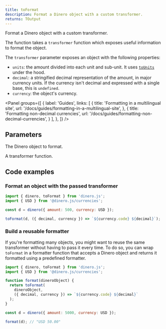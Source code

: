 ```yaml
---
title: toFormat
description: Format a Dinero object with a custom transformer.
returns: TOutput
---
```


Format a Dinero object with a custom transformer.

The function takes a `transformer` function which exposes useful information to format the object.

The `transformer` parameter exposes an object with the following properties:
- `units`: the amount divided into each unit and sub-unit. It uses [`toUnits`](/docs/api/formatting/to-units) under the hood.
- `decimal`: a stringified decimal representation of the amount, in major currency units. If the currency isn't decimal and expressed with a single base, this is `undefined`.
- `currency`: the object's currency.

<Panel
  groups={[
    {
      label: 'Guides',
      links: [
        {
          title: 'Formatting in a multilingual site',
          url: '/docs/guides/formatting-in-a-multilingual-site',
        },
        {
          title: 'Formatting non-decimal currencies',
          url: '/docs/guides/formatting-non-decimal-currencies',
        }
      ],
    },
  ]}
/>

## Parameters

<Parameters>

<Parameter name="dineroObject" type="Dinero<TAmount>" required={true}>

The Dinero object to format.

</Parameter>

<Parameter name="transformer" type="Transformer<TAmount>" required={true}>

A transformer function.

</Parameter>

</Parameters>

## Code examples

### Format an object with the passed transformer

```js
import { dinero, toFormat } from 'dinero.js';
import { USD } from '@dinero.js/currencies';

const d = dinero({ amount: 500, currency: USD });

toFormat(d, ({ decimal, currency }) => `${currency.code} ${decimal}`); // "USD 5.00"
```

### Build a reusable formatter

If you're formatting many objects, you might want to reuse the same transformer without having to pass it every time. To do so, you can wrap `toFormat` in a formatter function that accepts a Dinero object and returns it formatted using a predefined formatter.

```js
import { dinero, toFormat } from 'dinero.js';
import { USD } from '@dinero.js/currencies';

function format(dineroObject) {
  return toFormat(
    dineroObject,
    ({ decimal, currency }) => `${currency.code} ${decimal}`
  );
}

const d = dinero({ amount: 5000, currency: USD });

format(d); // "USD 50.00"
```
